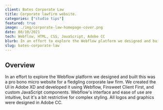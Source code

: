```yaml
---
client: Bates Corporate Law
title: Corporate lawfirm website.
categories: ["studio tips"]
featured: true
image: ./img/corporate-law-homepage-cover.png
date: 08/10/2021
tech: Webflow, HTML, CSS, JavaScript, Adobe CC
blurb: In an effort to explore the Webflow platform we designed and built this was a pro bono micro website for a fledgling corporate law firm. We created the UI in Adobe XD and developed it using Webflow, Finsweet Client First, and custom JavaScript components. Webflow's interface and ease of use are intuitive, but it's a bit restrictive for complex styling. All logos and graphics were designed in Adobe CC.
slug: bates-corporate-law
---
```


## Overview

<div class="hr-div"></div>

In an effort to explore the Webflow platform we designed and built this was a pro bono micro website for a fledgling corporate law firm. We created the UI in Adobe XD and developed it using Webflow, Finsweet Client First, and custom JavaScript components. Webflow's interface and ease of use are intuitive, but it's a bit restrictive for complex styling. All logos and graphics were designed in Adobe CC.
